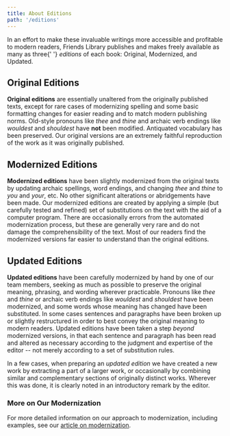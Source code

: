 ```yaml
---
title: About Editions
path: '/editions'
---
```


<Lead>
  In an effort to make these invaluable writings more accessible and profitable to modern
  readers, Friends Library publishes and makes freely available as many as three{' '}
  <em>editions</em> of each book: Original, Modernized, and Updated.
</Lead>

## Original Editions

**Original editions** are essentially unaltered from the originally published texts,
except for rare cases of modernizing spelling and some basic formatting changes for easier
reading and to match modern publishing norms. Old-style pronouns like _thee_ and _thine_
and archaic verb endings like _wouldest_ and _shouldest_ have **not** been modified.
Antiquated vocabulary has been preserved. Our original versions are an extremely faithful
reproduction of the work as it was originally published.

## Modernized Editions

**Modernized editions** have been slightly modernized from the original texts by updating
archaic spellings, word endings, and changing _thee_ and _thine_ to _you_ and _your_, etc.
No other significant alterations or abridgements have been made. Our modernized editions
are created by applying a simple (but carefully tested and refined) set of substitutions
on the text with the aid of a computer program. There are occasionally errors from the
automated modernization process, but these are generally very rare and do not damage the
comprehensibility of the text. Most of our readers find the modernized versions far easier
to understand than the original editions.

## Updated Editions

**Updated editions** have been carefully modernized by hand by one of our team members,
seeking as much as possible to preserve the original meaning, phrasing, and wording
wherever practicable. Pronouns like _thee_ and _thine_ or archaic verb endings like
_wouldest_ and _shouldest_ have been modernized, and some words whose meaning has changed
have been substituted. In some cases sentences and paragraphs have been broken up or
slightly restructured in order to best convey the original meaning to modern readers.
Updated editions have been taken a step _beyond_ modernized versions, in that each
sentence and paragraph has been read and altered as necessary according to the judgment
and expertise of the editor -- not merely according to a set of substitution rules.

In a few cases, when preparing an _updated edition_ we have created a new work by
extracting a part of a larger work, or occasionally by combining similar and complementary
sections of originally distinct works. Wherever this was done, it is clearly noted in an
introductory remark by the editor.

### More on Our Modernization

For more detailed information on our approach to modernization, including examples, see
our [article on modernization](./modernization).
